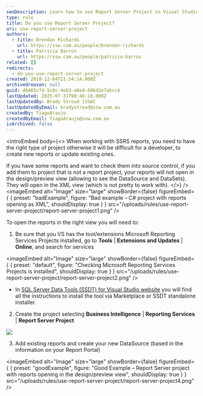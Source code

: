 ```yaml
---
seoDescription: Learn how to use Report Server Project in Visual Studio to easily manage and develop reports for your business intelligence needs.
type: rule
title: Do you use Report Server Project?
uri: use-report-server-project
authors:
  - title: Brendan Richards
    url: https://ssw.com.au/people/brendan-richards
  - title: Patricia Barros
    url: https://ssw.com.au/people/patricia-barros
related: []
redirects:
  - do-you-use-report-server-project
created: 2018-12-04T21:54:14.000Z
archivedreason: null
guid: d6465cf4-5c8c-4eb3-a0a4-606d2e7a5cc4
lastUpdated: 2025-07-31T00:46:18.000Z
lastUpdatedBy: Brady Stroud [SSW]
lastUpdatedByEmail: bradystroud@ssw.com.au
createdBy: TiagoAraujo
createdByEmail: TiagoAraujo@ssw.com.au
isArchived: false
---
```


<introEmbed
  body={<>
When working with SSRS reports, you need to have the right type of project otherwise it will be difficult for a developer, to create new reports or update existing ones.

If you have some reports and want to check them into source control, if you add them to project that is not a report project, your reports will not open in the design/preview view (allowing to see the DataSource and DataSets). They will open in the XML view (which is not pretty to work with).
  </>}
/>
<imageEmbed
  alt="Image"
  size="large"
  showBorder={false}
  figureEmbed={ {
    preset: "badExample",
    figure: "Bad example – C# project with reports opening as XML",
    shouldDisplay: true
  } }
  src="/uploads/rules/use-report-server-project/report-server-project1.png"
/>

To open the reports in the right view you will need to:

1. Be sure that you VS has the tool/extensions Microsoft Reporting Services Projects installed, go to **Tools** | **Extensions and Updates** | **Online**, and search for services


<imageEmbed
  alt="Image"
  size="large"
  showBorder={false}
  figureEmbed={ {
    preset: "default",
    figure: "Checking Microsoft Reporting Services Projects is installed",
    shouldDisplay: true
  } }
  src="/uploads/rules/use-report-server-project/report-server-project2.png"
/>

* In [SQL Server Data Tools (SSDT) for Visual Studio website](https://docs.microsoft.com/en-us/sql/ssdt/download-sql-server-data-tools-ssdt?view=sql-server-2017&WT.mc_id=DP-MVP-33518) you will find all the instructions to install the tool via Marketplace or SSDT standalone installer.

2. Create the project selecting **Business Intelligence** | **Reporting Services** | **Report Server Project**

![](/uploads/rules/use-report-server-project/report-server-project3.png)

3. Add existing reports and create your new DataSource (based in the information on your Report Portal)

<imageEmbed
  alt="Image"
  size="large"
  showBorder={false}
  figureEmbed={ {
    preset: "goodExample",
    figure: "Good Example – Report Server project with reports opening in the design/preview view",
    shouldDisplay: true
  } }
  src="/uploads/rules/use-report-server-project/report-server-project4.png"
/>
